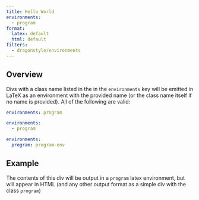 ```yaml
---
title: Hello World
environments: 
  - program
format:
  latex: default
  html: default
filters:
  - dragonstyle/environments
---
```


## Overview

Divs with a class name listed in the in the `environments` key will be emitted in LaTeX as an environment with the provided name (or the class name itself if no name is provided). All of the following are valid:

```yaml
environments: program
```

```yaml
environments:
  - program
```

```yaml
environments:
  program: program-env
```

## Example

:::{.program}
The contents of this div will be output in a `program`
latex environment, but will appear in HTML (and any other output format as a simple div with the class `program`)
:::